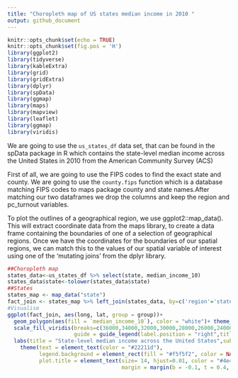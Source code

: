 ```yaml
---
title: "Choropleth map of US states median income in 2010 "
output: github_document
---
```


```r
knitr::opts_chunk$set(echo = TRUE)
knitr::opts_chunk$set(fig.pos = 'H')
library(ggplot2)
library(tidyverse) 
library(kableExtra)
library(grid)
library(gridExtra)
library(dplyr)
library(spData)
library(ggmap)
library(maps)
library(mapview)
library(leaflet)
library(ggmap)
library(viridis)
```

We are going to use the ``us_states_df`` data set, that can be found in the spData package in R  which contains the state-level median income across the United States in 2010 from the American Community Survey (ACS)

First of all, we are going to use the FIPS codes to find the exact state and county. We are going to use the ``county.fips`` function which is a database matching FIPS codes to maps package county and state names.After matching our two dataframes we drop the columns and keep the region and pc_turnout variables.

To plot the outlines of a geographical region, we use ggplot2::map_data(). This will extract coordinate data from the maps library, to create a data frame containing the boundaries of one of a selection of geographical regions. Once we have the coordinates for the boundaries of our spatial regions, we can match this to the values of our spatial variable of interest using one of the ‘mutating joins’ from the dplyr library.

```r
##Choropleth map
states_data<-us_states_df %>% select(state, median_income_10)
states_data$state<-tolower(states_data$state)
##States
states_map <- map_data("state")
fact_join <- states_map %>% left_join(states_data, by=c('region'='state'))
#Visualise 
ggplot(fact_join, aes(long, lat, group = group))+
  geom_polygon(aes(fill = `median_income_10`), color = "white")+ theme_void()+
  scale_fill_viridis(breaks=c(36000,34000,32000,30000,28000,26000,24000,22000,20000),
                     guide = guide_legend(label.position = "right",title = 'Median Income', title.position = 'top', nrow=8))+
  labs(title = "State-level median income across the United States",subtitle = "Reported in 2010") +
    theme(text = element_text(color = "#22211d"),
          legend.background = element_rect(fill = "#f5f5f2", color = NA),
          plot.title = element_text(size= 14, hjust=0.01, color = "#4e4d47",
                                    margin = margin(b = -0.1, t = 0.4, l = 2, unit = "cm")))
```

